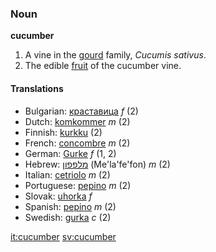 ===Noun===
'''cucumber'''

# A vine in the [[gourd]] family, ''Cucumis sativus''.
# The edible [[fruit]] of the cucumber vine.

====Translations====
*Bulgarian: [[краставица]] ''f'' (2)
*Dutch: [[komkommer]] ''m'' (2)
*Finnish: [[kurkku]] (2)
*French: [[concombre]] ''m'' (2)
*German: [[Gurke]] ''f'' (1, 2)
*Hebrew: [[מלפפון]] (Me'la'fe'fon) ''m'' (2)
*Italian: [[cetriolo]] ''m'' (2)
*Portuguese: [[pepino#Portuguese|pepino]] ''m'' (2)
*Slovak: [[uhorka#Slovak|uhorka]] ''f''
*Spanish: [[pepino#Spanish|pepino]] ''m'' (2)
*Swedish: [[gurka]] ''c'' (2)

[[it:cucumber]]
[[sv:cucumber]]